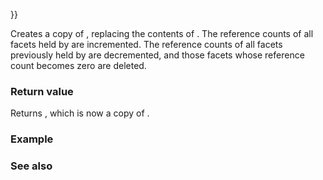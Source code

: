 {{cpp/locale/locale/title|operator{{=}}}}
{{cpp/locale/locale/navbar}}
{{dcl begin}}
{{dcl rev multi|until1=c++11
|dcl1=
const locale&amp; operator=( const locale&amp; other ) throw();
|dcl2=
const locale&amp; operator=( const locale&amp; other ) noexcept;
}}
{{dcl end}}

Creates a copy of {{c|other}}, replacing the contents of {{c|*this}}. The reference counts of all facets held by {{c|other}} are incremented. The reference counts of all facets previously held by {{c|*this}} are decremented, and those facets whose reference count becomes zero are deleted.

===Return value===
Returns {{c|*this}}, which is now a copy of {{c|other}}.

===Example===
{{example
|code=
}}

===See also===
{{dsc begin}}
{{dsc inc|cpp/locale/locale/dsc locale}}
{{dsc end}}

{{langlinks|de|es|fr|it|ja|pt|ru|zh}}